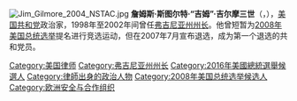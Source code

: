 {{Unreferenced|time=2020-10-25T02:25:15+00:00}}
{{noteTA
|G1=PP
}}
[[File:Jim_Gilmore_2004_NSTAC.jpg|thumb]]
'''詹姆斯·斯图尔特·“吉姆”·吉尔摩三世'''（{{lang-en|James Stuart "Jim" Gilmore III}}，{{bd|1949年|10月6日|catIdx=G}}），[[美国|美国]][[共和党_(美国)|共和党]]政治家，1998年至2002年间曾任[[弗吉尼亚州州长|弗吉尼亚州州长]]。他曾短暂为[[2008年美国总统选举|2008年美国总统选举]]提名进行竞选运动，但在2007年7月宣布退选，成为第一个退选的共和党员。

{{start box}}
{{succession box |[[玛丽·休·特里|玛丽·休·特里]]|[[理查德·卡伦|理查德·卡伦]]|弗吉尼亚州总检察长|1994年—1998年}}
{{succession box |[[乔治·F·艾伦|乔治·F·艾伦]]|[[马克·沃纳|马克·沃纳]]|弗吉尼亚州州长|1998年—2002年}}
{{end box}}
{{弗吉尼亚州州长}}
{{normdaten}}
{{DEFAULTSORT:gilmore}}
[[Category:美国律师|Category:美国律师]]
[[Category:弗吉尼亚州州长|Category:弗吉尼亚州州长]]
[[Category:2016年美國總統選舉候選人|Category:2016年美國總統選舉候選人]]
[[Category:律師出身的政治人物|Category:律師出身的政治人物]]
[[Category:2008年美国总统选举候选人|Category:2008年美国总统选举候选人]]
[[Category:欧洲安全与合作组织|Category:欧洲安全与合作组织]]
{{美國政治人物小作品}}